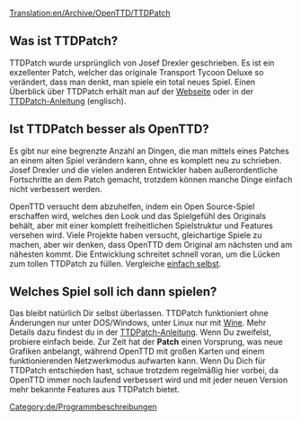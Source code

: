 [[Translation:en/Archive/OpenTTD/TTDPatch]]

== Was ist TTDPatch? ==
TTDPatch wurde ursprünglich von Josef Drexler geschrieben. Es ist ein exzellenter Patch, welcher das originale Transport Tycoon Deluxe so verändert, dass man denkt, man spiele ein total neues Spiel. Einen Überblick über TTDPatch erhält man auf der [http://www.ttdpatch.net/ Webseite] oder in der [http://wiki.ttdpatch.net/tiki-index.php TTDPatch-Anleitung] (englisch).

== Ist TTDPatch besser als OpenTTD? ==
Es gibt nur eine begrenzte Anzahl an Dingen, die man mittels eines Patches an einem alten Spiel verändern kann, ohne es komplett neu zu schrieben. Josef Drexler und die vielen anderen Entwickler haben außerordentliche Fortschritte an dem Patch gemacht, trotzdem können manche Dinge einfach nicht verbessert werden.

OpenTTD versucht dem abzuhelfen, indem ein Open Source-Spiel erschaffen wird, welches den Look und das Spielgefühl des Originals behält, aber mit einer komplett freiheitlichen Spielstruktur und Features versehen wird. Viele Projekte haben versucht, gleichartige Spiele zu machen, aber wir denken, dass OpenTTD dem Original am nächsten und am nähesten kommt. Die Entwicklung schreitet schnell voran, um die Lücken zum tollen TTDPatch zu füllen. Vergleiche [[de/Archive/OpenTTD/Vergleich zwischen OpenTTD und TTDPatch|einfach selbst]].

== Welches Spiel soll ich dann spielen? ==
Das bleibt natürlich Dir selbst überlassen. TTDPatch funktioniert ohne Änderungen nur unter DOS/Windows, unter Linux nur mit [http://de.wikipedia.org/wiki/Wine Wine]. Mehr Details dazu findest du in der [http://wiki.ttdpatch.net/tiki-index.php?page=TTDonLinux TTDPatch-Anleitung]. Wenn Du zweifelst, probiere einfach beide. Zur Zeit hat der '''Patch''' einen Vorsprung, was neue Grafiken anbelangt, während OpenTTD mit großen Karten und einem funktionierenden Netzwerkmodus aufwarten kann. Wenn Du Dich für TTDPatch entschieden hast, schaue trotzdem regelmäßig hier vorbei, da OpenTTD immer noch laufend verbessert wird und mit jeder neuen Version mehr bekannte Features aus TTDPatch bietet.

[[Category:de/Programmbeschreibungen]]